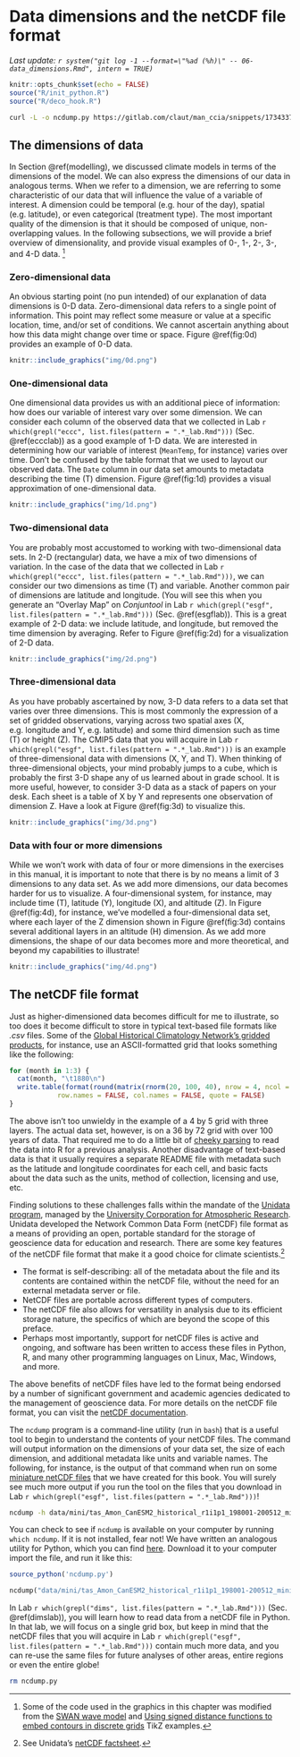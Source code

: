 # Data dimensions and the netCDF file format {#dimensions}

_Last update: `r system("git log -1 --format=\"%ad (%h)\" -- 06-data_dimensions.Rmd", intern = TRUE)`_

```r
knitr::opts_chunk$set(echo = FALSE)
source("R/init_python.R")
source("R/deco_hook.R")
```

```bash
curl -L -o ncdump.py https://gitlab.com/claut/man_ccia/snippets/1734337/raw
```

## The dimensions of data

In Section \@ref(modelling), we discussed climate models in terms of the dimensions of the model. We can also express the dimensions of our data in analogous terms. When we refer to a dimension, we are referring to some characteristic of our data that will influence the value of a variable of interest. A dimension could be temporal (e.g. hour of the day), spatial (e.g. latitude), or even categorical (treatment type). The most important quality of the dimension is that it should be composed of unique, non-overlapping values. In the following subsections, we will provide a brief overview of dimensionality, and provide visual examples of 0-, 1-, 2-, 3-, and 4-D data. ^[Some of the code used in the graphics in this chapter was modified from the [SWAN wave model](http://www.texample.net/tikz/examples/swan-wave-model/) and [Using signed distance functions to embed contours in discrete grids](http://www.texample.net/tikz/examples/contours-grids/) TikZ examples.]

### Zero-dimensional data

An obvious starting point (no pun intended) of our explanation of data dimensions is 0-D data. Zero-dimensional data refers to a single point of information. This point may reflect some measure or value at a specific location, time, and/or set of conditions. We cannot ascertain anything about how this data might change over time or space. Figure \@ref(fig:0d) provides an example of 0-D data.

```r
knitr::include_graphics("img/0d.png")
```

### One-dimensional data

One dimensional data provides us with an additional piece of information: how does our variable of interest vary over some dimension. We can consider each column of the observed data that we collected in Lab `r which(grepl("eccc", list.files(pattern = ".*_lab.Rmd")))` (Sec. \@ref(eccclab)) as a good example of 1-D data. We are interested in determining how our variable of interest (`MeanTemp`, for instance) varies over time. Don't be confused by the table format that we used to layout our observed data. The `Date` column in our data set amounts to metadata describing the time (T) dimension. Figure \@ref(fig:1d) provides a visual approximation of one-dimensional data.

```r
knitr::include_graphics("img/1d.png")
```

### Two-dimensional data

You are probably most accustomed to working with two-dimensional data sets. In 2-D (rectangular) data, we have a mix of two dimensions of variation. In the case of the data that we collected in Lab `r which(grepl("eccc", list.files(pattern = ".*_lab.Rmd")))`, we can consider our two dimensions as time (T) and variable. Another common pair of dimensions are latitude and longitude. (You will see this when you generate an "Overlay Map" on _Conjuntool_ in Lab `r which(grepl("esgf", list.files(pattern = ".*_lab.Rmd")))` (Sec. \@ref(esgflab)). This is a great example of 2-D data: we include latitude, and longitude, but removed the time dimension by averaging. Refer to Figure \@ref(fig:2d) for a visualization of 2-D data.

```r
knitr::include_graphics("img/2d.png")
```

### Three-dimensional data

As you have probably ascertained by now, 3-D data refers to a data set that varies over three dimensions. This is most commonly the expression of a set of gridded observations, varying across two spatial axes (X, e.g. longitude and Y, e.g. latitude) and some third dimension such as time (T) or height (Z). The CMIP5 data that you will acquire in Lab `r which(grepl("esgf", list.files(pattern = ".*_lab.Rmd")))` is an example of three-dimensional data with dimensions (X, Y, and T). When thinking of three-dimensional objects, your mind probably jumps to a cube, which is probably the first 3-D shape any of us learned about in grade school. It is more useful, however, to consider 3-D data as a stack of papers on your desk. Each sheet is a table of X by Y and represents one observation of dimension Z. Have a look at Figure \@ref(fig:3d) to visualize this.  

```r
knitr::include_graphics("img/3d.png")
```

### Data with four or more dimensions

While we won't work with data of four or more dimensions in the exercises in this manual, it is important to note that there is by no means a limit of 3 dimensions to any data set. As we add more dimensions, our data becomes harder for us to visualize. A four-dimensional system, for instance, may include time (T), latitude (Y), longitude (X), and altitude (Z). In Figure \@ref(fig:4d), for instance, we've modelled a four-dimensional data set, where each layer of the Z dimension shown in Figure \@ref(fig:3d) contains several additional layers in an altitude (H) dimension. As we add more dimensions, the shape of our data becomes more and more theoretical, and beyond my capabilities to illustrate!

```r
knitr::include_graphics("img/4d.png")
```

## The netCDF file format

Just as higher-dimensioned data becomes difficult for me to illustrate, so too does it become difficult to store in typical text-based file formats like _.csv_ files. Some of the [Global Historical Climatology Network's gridded products](https://www.ncdc.noaa.gov/temp-and-precip/ghcn-gridded-products/), for instance, use an ASCII-formatted grid that looks something like the following:

```r
for (month in 1:3) {
  cat(month, "\t1880\n")
  write.table(format(round(matrix(rnorm(20, 100, 40), nrow = 4, ncol = 5)), justify="right"),
            row.names = FALSE, col.names = FALSE, quote = FALSE)
}
```

The above isn't too unwieldy in the example of a 4 by 5 grid with three layers. The actual data set, however, is on a 36 by 72 grid with over 100 years of data. That required me to do a little bit of [cheeky parsing](https://gitlab.com/ConorIA/claut/blob/master/R/parse_ASCII_grid.R) to read the data into R for a previous analysis. Another disadvantage of text-based data is that it usually requires a separate README file with metadata such as the latitude and longitude coordinates for each cell, and basic facts about the data such as the units, method of collection, licensing and use, etc.

Finding solutions to these challenges falls within the mandate of the [Unidata program](https://www.unidata.ucar.edu/), managed by the [University Corporation for Atmospheric Research](https://www.ucar.edu/). Unidata developed the Network Common Data Form (netCDF) file format as a means of providing an open, portable standard for the storage of geoscience data for education and research. There are some key features of the netCDF file format that make it a good choice for climate scientists.^[See Unidata's [netCDF factsheet](https://www.unidata.ucar.edu/publications/factsheets/current/factsheet_netcdf.pdf).]

- The format is self-describing: all of the metadata about the file and its contents are contained within the netCDF file, without the need for an external metadata server or file.
- NetCDF files are portable across different types of computers.
- The netCDF file also allows for versatility in analysis due to its efficient storage nature, the specifics of which are beyond the scope of this preface.   
- Perhaps most importantly, support for netCDF files is active and ongoing, and software has been written to access these files in Python, R, and many other programming languages on Linux, Mac, Windows, and more.

The above benefits of netCDF files have led to the format being endorsed by a number of significant government and academic agencies dedicated to the management of geoscience data. For more details on the netCDF file format, you can visit the [netCDF documentation](https://www.unidata.ucar.edu/software/netcdf/docs/index.html).

The `ncdump` program is a command-line utility (run in `bash`) that is a useful tool to begin to understand the contents of your netCDF files. The command will output information on the dimensions of your data set, the size of each dimension, and additional metadata like units and variable names. The following, for instance, is the output of that command when run on some [miniature netCDF files](https://claut.gitlab.io/man_ccia/data/mini/index.html) that we have created for this book. You will surely see much more output if you run the tool on the files that you download in Lab `r which(grepl("esgf", list.files(pattern = ".*_lab.Rmd")))`!

```bash
ncdump -h data/mini/tas_Amon_CanESM2_historical_r1i1p1_198001-200512_mini.nc
```

You can check to see if `ncdump` is available on your computer by running `which ncdump`. If it is not installed, fear not! We have written an analogous utility for Python, which you can find [here](https://gitlab.com/claut/man_ccia/snippets/1734337/raw). Download it to your computer import the file, and run it like this:

```r
source_python('ncdump.py')
```
```python
ncdump("data/mini/tas_Amon_CanESM2_historical_r1i1p1_198001-200512_mini.nc")
```

In Lab `r which(grepl("dims", list.files(pattern = ".*_lab.Rmd")))` (Sec. \@ref(dimslab)), you will learn how to read data from a netCDF file in Python. In that lab, we will focus on a single grid box, but keep in mind that the netCDF files that you will acquire in Lab `r which(grepl("esgf", list.files(pattern = ".*_lab.Rmd")))` contain much more data, and you can re-use the same files for future analyses of other areas, entire regions or even the entire globe!

```bash
rm ncdump.py
```
